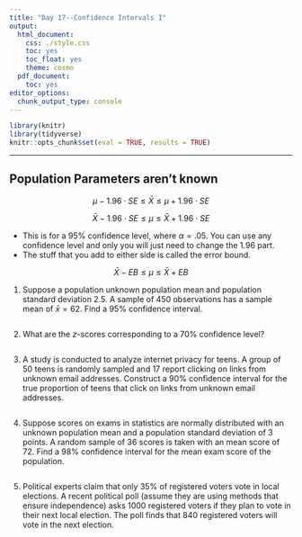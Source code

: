 ```yaml
---
title: "Day 17--Confidence Intervals I"
output:
  html_document:
    css: ./style.css
    toc: yes
    toc_float: yes
    theme: cosmo
  pdf_document:
    toc: yes
editor_options:
  chunk_output_type: console
---
```

  
```r
library(knitr)
library(tidyverse)
knitr::opts_chunk$set(eval = TRUE, results = TRUE)
```

---

## Population Parameters aren't known

$$ \mu - 1.96 \cdot SE \leq \bar{X} \leq \mu + 1.96 \cdot SE $$

$$ \bar{X} - 1.96 \cdot SE \leq \mu \leq \bar{X} + 1.96 \cdot SE $$

+ This is for a 95% confidence level, where $\alpha=.05$. You can use any confidence level and only you will just need to change the 1.96 part.
+ The stuff that you add to either side is called the error bound. 

$$ \bar{X} - EB \leq \mu \leq \bar{X} + EB $$

1. Suppose a population unknown population mean and population standard deviation $2.5$. A sample of $450$ observations has a sample mean of $\bar{x}=62$. Find a $95 \%$ confidence interval.

```r

```

2. What are the $z$-scores corresponding to a $70 \%$ confidence level?

```r

```

3. A study is conducted to analyze internet privacy for teens. A group of $50$ teens is randomly sampled and $17$ report clicking on links from unknown email addresses. Construct a $90 \%$ confidence interval for the true proportion of teens that click on links from unknown email addresses.

```r

```

4. Suppose scores on exams in statistics are normally distributed with an unknown population mean and a population standard deviation of $3$ points. A random sample of $36$ scores is taken with an mean score of $72$. Find a $98 \%$ confidence interval for the mean exam score of the population.

```r

```

5. Political experts claim that only $35 \%$ of registered voters vote in local elections. A recent political poll (assume they are using methods that ensure independence) asks $1000$ registered voters if they plan to vote in their next local election. The poll finds that $840$ registered voters will vote in the next election. 

```r

```
